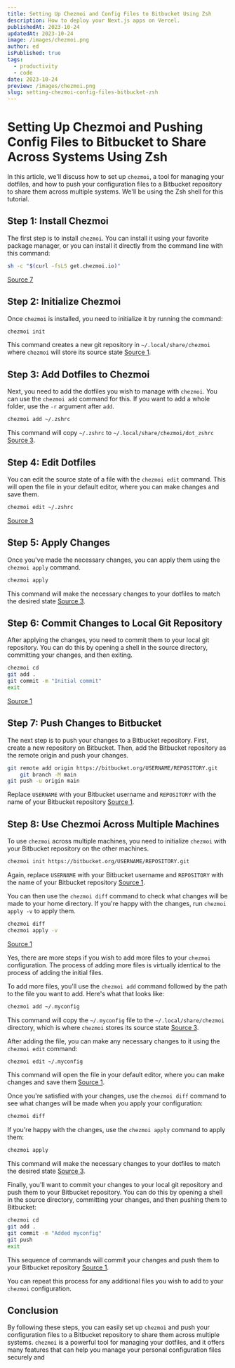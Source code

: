 ```yaml
---
title: Setting Up Chezmoi and Config Files to Bitbucket Using Zsh
description: How to deploy your Next.js apps on Vercel.
publishedAt: 2023-10-24
updatedAt: 2023-10-24
image: /images/chezmoi.png
author: ed
isPublished: true
tags:
  - productivity
  - code
date: 2023-10-24
preview: /images/chezmoi.png
slug: setting-chezmoi-config-files-bitbucket-zsh
---
```


# Setting Up Chezmoi and Pushing Config Files to Bitbucket to Share Across Systems Using Zsh

In this article, we'll discuss how to set up `chezmoi`, a tool for managing your dotfiles, and how to push your configuration files to a Bitbucket repository to share them across multiple systems. We'll be using the Zsh shell for this tutorial. 

## Step 1: Install Chezmoi

The first step is to install `chezmoi`. You can install it using your favorite package manager, or you can install it directly from the command line with this command:

```bash
sh -c "$(curl -fsLS get.chezmoi.io)"
```

[Source 7](https://www.chezmoi.io/)

## Step 2: Initialize Chezmoi

Once `chezmoi` is installed, you need to initialize it by running the command:

```bash
chezmoi init
```

This command creates a new git repository in `~/.local/share/chezmoi` where `chezmoi` will store its source state [Source 1](https://www.chezmoi.io/quick-start/).

## Step 3: Add Dotfiles to Chezmoi

Next, you need to add the dotfiles you wish to manage with `chezmoi`. You can use the `chezmoi add` command for this. If you want to add a whole folder, use the `-r` argument after `add`.

```bash
chezmoi add ~/.zshrc
```

This command will copy `~/.zshrc` to `~/.local/share/chezmoi/dot_zshrc` [Source 3](https://computingforgeeks.com/chezmoi-manage-dotfiles-across-multiple-machines/).

## Step 4: Edit Dotfiles

You can edit the source state of a file with the `chezmoi edit` command. This will open the file in your default editor, where you can make changes and save them.

```bash
chezmoi edit ~/.zshrc
```

[Source 3](https://computingforgeeks.com/chezmoi-manage-dotfiles-across-multiple-machines/)

## Step 5: Apply Changes

Once you've made the necessary changes, you can apply them using the `chezmoi apply` command.

```bash
chezmoi apply
```

This command will make the necessary changes to your dotfiles to match the desired state [Source 3](https://computingforgeeks.com/chezmoi-manage-dotfiles-across-multiple-machines/).

## Step 6: Commit Changes to Local Git Repository

After applying the changes, you need to commit them to your local git repository. You can do this by opening a shell in the source directory, committing your changes, and then exiting.

```bash
chezmoi cd
git add .
git commit -m "Initial commit"
exit
```

[Source 1](https://www.chezmoi.io/quick-start/)

## Step 7: Push Changes to Bitbucket

The next step is to push your changes to a Bitbucket repository. First, create a new repository on Bitbucket. Then, add the Bitbucket repository as the remote origin and push your changes.

```bash
git remote add origin https://bitbucket.org/USERNAME/REPOSITORY.git
	git branch -M main
git push -u origin main
```

Replace `USERNAME` with your Bitbucket username and `REPOSITORY` with the name of your Bitbucket repository [Source 1](https://www.chezmoi.io/quick-start/).

## Step 8: Use Chezmoi Across Multiple Machines

To use `chezmoi` across multiple machines, you need to initialize `chezmoi` with your Bitbucket repository on the other machines.

```bash
chezmoi init https://bitbucket.org/USERNAME/REPOSITORY.git
```

Again, replace `USERNAME` with your Bitbucket username and `REPOSITORY` with the name of your Bitbucket repository [Source 1](https://www.chezmoi.io/quick-start/).

You can then use the `chezmoi diff` command to check what changes will be made to your home directory. If you're happy with the changes, run `chezmoi apply -v` to apply them. 

```bash
chezmoi diff
chezmoi apply -v
```

[Source 1](https://www.chezmoi.io/quick-start/)


Yes, there are more steps if you wish to add more files to your `chezmoi` configuration. The process of adding more files is virtually identical to the process of adding the initial files. 

To add more files, you'll use the `chezmoi add` command followed by the path to the file you want to add. Here's what that looks like:

```bash
chezmoi add ~/.myconfig
```

This command will copy the `~/.myconfig` file to the `~/.local/share/chezmoi` directory, which is where `chezmoi` stores its source state [Source 3](https://adrianvasile.dev/2023/01/12/dotfiles-using-chezmoi.html). 

After adding the file, you can make any necessary changes to it using the `chezmoi edit` command:

```bash
chezmoi edit ~/.myconfig
```

This command will open the file in your default editor, where you can make changes and save them [Source 1](https://jerrynsh.com/how-to-manage-dotfiles-with-chezmoi/). 

Once you're satisfied with your changes, use the `chezmoi diff` command to see what changes will be made when you apply your configuration:

```bash
chezmoi diff
```

If you're happy with the changes, use the `chezmoi apply` command to apply them:

```bash
chezmoi apply
```

This command will make the necessary changes to your dotfiles to match the desired state [Source 3](https://adrianvasile.dev/2023/01/12/dotfiles-using-chezmoi.html).

Finally, you'll want to commit your changes to your local git repository and push them to your Bitbucket repository. You can do this by opening a shell in the source directory, committing your changes, and then pushing them to Bitbucket:

```bash
chezmoi cd
git add .
git commit -m "Added myconfig"
git push
exit
```

This sequence of commands will commit your changes and push them to your Bitbucket repository [Source 1](https://www.chezmoi.io/quick-start/). 

You can repeat this process for any additional files you wish to add to your `chezmoi` configuration.
## Conclusion

By following these steps, you can easily set up `chezmoi` and push your configuration files to a Bitbucket repository to share them across multiple systems. `chezmoi` is a powerful tool for managing your dotfiles, and it offers many features that can help you manage your personal configuration files securely and